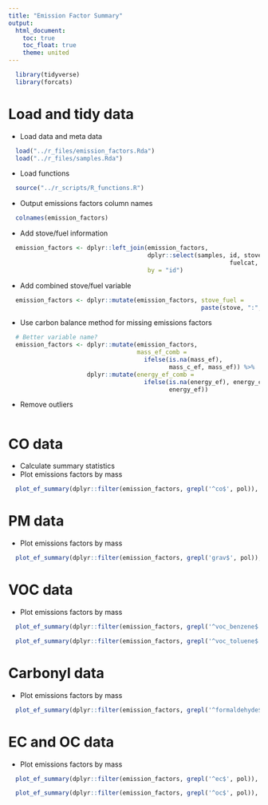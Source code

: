```yaml
---
title: "Emission Factor Summary"
output:
  html_document:
    toc: true
    toc_float: true
    theme: united
---
```


```r
  library(tidyverse)
  library(forcats)
```

# Load and tidy data

* Load data and meta data

```r
  load("../r_files/emission_factors.Rda")
  load("../r_files/samples.Rda")
```

* Load functions

```r
  source("../r_scripts/R_functions.R")
```

* Output emissions factors column names 

```r
  colnames(emission_factors)
```

* Add stove/fuel information

```r
  emission_factors <- dplyr::left_join(emission_factors, 
                                       dplyr::select(samples, id, stove, fuel,
                                                              fuelcat, stovecat),
                                       by = "id")
```

* Add combined stove/fuel variable

```r
  emission_factors <- dplyr::mutate(emission_factors, stove_fuel = 
                                                      paste(stove, ":", fuel))
```

* Use carbon balance method for missing emissions factors

```r
  # Better variable name?
  emission_factors <- dplyr::mutate(emission_factors, 
                                    mass_ef_comb = 
                                      ifelse(is.na(mass_ef),
                                             mass_c_ef, mass_ef)) %>%
                      dplyr::mutate(energy_ef_comb =
                                      ifelse(is.na(energy_ef), energy_c_ef,
                                             energy_ef))
```

* Remove outliers

```r

```

# CO data

* Calculate summary statistics 
* Plot emissions factors by mass

```r
  plot_ef_summary(dplyr::filter(emission_factors, grepl('^co$', pol)), "CO")
```

# PM data

* Plot emissions factors by mass

```r
  plot_ef_summary(dplyr::filter(emission_factors, grepl('grav$', pol)), 'PM')
```

# VOC data

* Plot emissions factors by mass

```r
  plot_ef_summary(dplyr::filter(emission_factors, grepl('^voc_benzene$', pol)), 'Benzene')
```

```r
  plot_ef_summary(dplyr::filter(emission_factors, grepl('^voc_toluene$', pol)), 'Benzene')
```

# Carbonyl data

* Plot emissions factors by mass

```r
  plot_ef_summary(dplyr::filter(emission_factors, grepl('^formaldehyde$', pol)), 'Formaldehyde')
```

# EC and OC data

* Plot emissions factors by mass

```r
  plot_ef_summary(dplyr::filter(emission_factors, grepl('^ec$', pol)), 'Elemental carbon')
```

```r
  plot_ef_summary(dplyr::filter(emission_factors, grepl('^oc$', pol)), 'Organic carbon')
```
